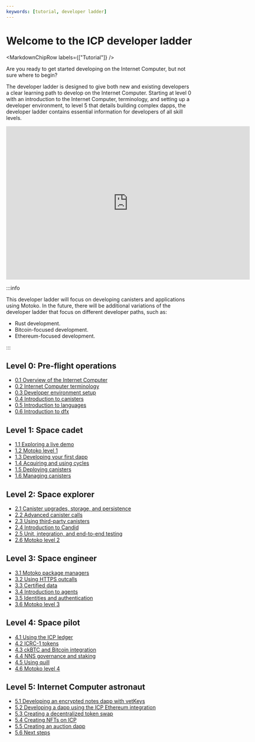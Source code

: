 ```yaml
---
keywords: [tutorial, developer ladder]
---
```



# Welcome to the ICP developer ladder

<MarkdownChipRow labels={["Tutorial"]} />



Are you ready to get started developing on the Internet Computer, but not sure where to begin?

The developer ladder is designed to give both new and existing developers a clear learning path to develop on the Internet Computer. Starting at level 0 with an introduction to the Internet Computer, terminology, and setting up a developer environment, to level 5 that details building complex dapps, the developer ladder contains essential information for developers of all skill levels.

<div class="text--center">
<p> </p>
</div>
<div class="text--center">
<iframe width="660" height="415" src="https://www.youtube.com/embed/oBUpJ4CqmN0?si=BYELbq52oUMKHHaX" title="YouTube video player" frameborder="0" allow="accelerometer; autoplay; clipboard-write; encrypted-media; gyroscope; picture-in-picture; web-share" allowfullscreen></iframe> </div>

:::info

This developer ladder will focus on developing canisters and applications using Motoko. In the future, there will be additional variations of the developer ladder that focus on different developer paths, such as:

- Rust development.
- Bitcoin-focused development.
- Ethereum-focused development.

:::

## Level 0: Pre-flight operations

- [0.1 Overview of the Internet Computer](/docs/current/tutorials/developer-liftoff/level-0/ic-overview )
- [0.2 Internet Computer terminology](/docs/current/tutorials/developer-liftoff/level-0/ic-terms )
- [0.3 Developer environment setup](/docs/current/tutorials/developer-liftoff/level-0/dev-env )
- [0.4 Introduction to canisters](/docs/current/tutorials/developer-liftoff/level-0/intro-canisters )
- [0.5 Introduction to languages](/docs/current/tutorials/developer-liftoff/level-0/intro-languages )
- [0.6 Introduction to dfx](/docs/current/tutorials/developer-liftoff/level-0/intro-dfx )

## Level 1: Space cadet

- [1.1 Exploring a live demo](/docs/current/tutorials/developer-liftoff/level-1/1.1-live-demo )
- [1.2 Motoko level 1](/docs/current/tutorials/developer-liftoff/level-1/1.2-motoko-lvl1 )
- [1.3 Developing your first dapp](/docs/current/tutorials/developer-liftoff/level-1/1.3-first-dapp )
- [1.4 Acquiring and using cycles](/docs/current/tutorials/developer-liftoff/level-1/1.4-using-cycles )
- [1.5 Deploying canisters](/docs/current/tutorials/developer-liftoff/level-1/1.5-deploying-canisters )
- [1.6 Managing canisters](/docs/current/tutorials/developer-liftoff/level-1/1.6-managing-canisters )


## Level 2: Space explorer

- [2.1 Canister upgrades, storage, and persistence](/docs/current/tutorials/developer-liftoff/level-2/2.1-storage-persistence )
- [2.2 Advanced canister calls](/docs/current/tutorials/developer-liftoff/level-2/2.2-advanced-canister-calls )
- [2.3 Using third-party canisters](/docs/current/tutorials/developer-liftoff/level-2/2.3-third-party-canisters )
- [2.4 Introduction to Candid](/docs/current/tutorials/developer-liftoff/level-2/2.4-intro-candid )
- [2.5 Unit, integration, and end-to-end testing](/docs/current/tutorials/developer-liftoff/level-2/2.5-unit-testing )
- [2.6 Motoko level 2](/docs/current/tutorials/developer-liftoff/level-2/2.6-motoko-lvl2 )


## Level 3: Space engineer

- [3.1 Motoko package managers](/docs/current/tutorials/developer-liftoff/level-3/3.1-package-managers )
- [3.2 Using HTTPS outcalls](/docs/current/tutorials/developer-liftoff/level-3/3.2-https-outcalls )
- [3.3 Certified data](/docs/current/tutorials/developer-liftoff/level-3/3.3-certified-data )
- [3.4 Introduction to agents](/docs/current/tutorials/developer-liftoff/level-3/3.4-intro-to-agents )
- [3.5 Identities and authentication](/docs/current/tutorials/developer-liftoff/level-3/3.5-identities-and-auth )
- [3.6 Motoko level 3](/docs/current/tutorials/developer-liftoff/level-3/3.6-motoko-lvl3 )

## Level 4: Space pilot

- [4.1 Using the ICP ledger](/docs/current/tutorials/developer-liftoff/level-4/4.1-icp-ledger )
- [4.2 ICRC-1 tokens](/docs/current/tutorials/developer-liftoff/level-4/4.2-icrc-tokens )
- [4.3 ckBTC and Bitcoin integration](/docs/current/tutorials/developer-liftoff/level-4/4.3-ckbtc-and-bitcoin )
- [4.4 NNS governance and staking](/docs/current/tutorials/developer-liftoff/level-4/4.4-nns-governance )
- [4.5 Using quill](/docs/current/tutorials/developer-liftoff/level-4/4.5-using-quill )
- [4.6 Motoko level 4](/docs/current/tutorials/developer-liftoff/level-4/4.6-motoko-lvl4 )

## Level 5: Internet Computer astronaut

- [5.1 Developing an encrypted notes dapp with vetKeys](/docs/current/tutorials/developer-liftoff/level-5/5.1-vetKeys-tutorial )
- [5.2 Developing a dapp using the ICP Ethereum integration](/docs/current/tutorials/developer-liftoff/level-5/5.2-ICP-ETH-tutorial )
- [5.3 Creating a decentralized token swap](/docs/current/tutorials/developer-liftoff/level-5/5.3-token-swap-tutorial )
- [5.4 Creating NFTs on ICP](/docs/current/tutorials/developer-liftoff/level-5/5.4-NFT-tutorial )
- [5.5 Creating an auction dapp](/docs/current/tutorials/developer-liftoff/level-5/5.5-auction-tutorial )
- [5.6 Next steps](/docs/current/tutorials/developer-liftoff/level-5/5.6-next-steps )
